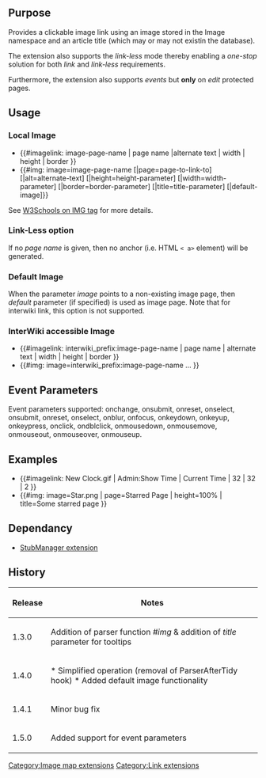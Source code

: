 {{Extension
|name        = ImageLink
|status      = stable
|type        = parser function
|author      = [[user:jldupont|Jean-Lou Dupont]]
|image       =
|version     = 1.5.0
|update      =
|mediawiki   = 1.8.2, 1.9.3, 1.10, 1.11
|download    = [http://mediawiki.googlecode.com/svn/trunk/extensions/ImageLink/ SVN]
|readme      =
|changelog   = See SVN ($Id$)
|description = 
|parameters  =
|rights      =
|example     =
}}
== Purpose==
Provides a clickable image link using an image stored in the Image namespace and an article title (which may or may not existin the database).

The extension also supports the ''link-less'' mode thereby enabling a ''one-stop'' solution for both ''link'' and ''link-less'' requirements.

Furthermore, the extension also supports ''events'' but '''only''' on ''edit'' protected pages.

== Usage ==
=== Local Image ===
* <nowiki>{{#imagelink: image-page-name | page name |alternate text | width | height | border }}</nowiki>
* <nowiki>{{#img: image=image-page-name [|page=page-to-link-to] [|alt=alternate-text] [|height=height-parameter] [|width=width-parameter] [|border=border-parameter] [|title=title-parameter] [|default-image]}}</nowiki>

See [http://www.w3schools.com/tags/tag_img.asp W3Schools on IMG tag] for more details.

=== Link-Less option ===
If no ''page name'' is given, then no anchor (i.e. HTML <code>< a></code> element) will be generated.

=== Default Image ===
When the parameter ''image'' points to a non-existing image page, then ''default'' parameter (if specified) is used as image page. Note that for interwiki link, this option is not supported.

=== InterWiki accessible Image ===
* <nowiki>{{#imagelink: interwiki_prefix:image-page-name | page name | alternate text | width | height | border }}</nowiki>
* <nowiki>{{#img: image=interwiki_prefix:image-page-name ... }}</nowiki>

== Event Parameters ==
Event parameters supported: onchange, onsubmit, onreset, onselect, onsubmit, onreset, onselect, onblur, onfocus, onkeydown, onkeyup, onkeypress, onclick, ondblclick, onmousedown, onmousemove, onmouseout, onmouseover, onmouseup.

== Examples ==
* <nowiki>{{#imagelink: New Clock.gif | Admin:Show Time | Current Time | 32 | 32 | 2 }}</nowiki>
* <nowiki>{{#img: image=Star.png | page=Starred Page | height=100% | title=Some starred page }}</nowiki>

== Dependancy ==
* [[Extension:StubManager|StubManager extension]]

{{Pear|ImageLink}}

<!--requires [[Extension:VersaComment]] -->
<!--{{
[[{{FULLPAGENAMEE}}/Tests]]
}}-->

== History ==
{|border=1
! Release !! Notes
|-
| 1.3.0 || Addition of parser function ''#img'' & addition of ''title'' parameter for tooltips
|-
| 1.4.0 || * Simplified operation (removal of ParserAfterTidy hook) * Added default image functionality
|-
| 1.4.1 || Minor bug fix
|-
| 1.5.0 || Added support for event parameters
|}

[[Category:Image map extensions]]
[[Category:Link extensions]]
